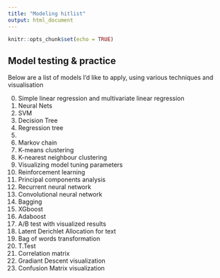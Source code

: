 ```yaml
---
title: "Modeling hitlist"
output: html_document
---
```


```r
knitr::opts_chunk$set(echo = TRUE)
```

## Model testing & practice
Below are a list of models I'd like to apply, using various techniques and visualisation

0. Simple linear regression and multivariate linear regression
1. Neural Nets
2. SVM
3. Decision Tree
4. Regression tree
5. 
6. Markov chain
7. K-means clustering
8. K-nearest neighbour clustering
9. Visualizing model tuning parameters
10. Reinforcement learning
11. Principal components analysis
12. Recurrent neural network
13. Convolutional neural network
14. Bagging
15. XGboost
16. Adaboost
17. A/B test with visualized results
18. Latent Derichlet Allocation for text
19. Bag of words transformation
20. T.Test
21. Correlation matrix
22. Gradiant Descent visualization
23. Confusion Matrix visualization